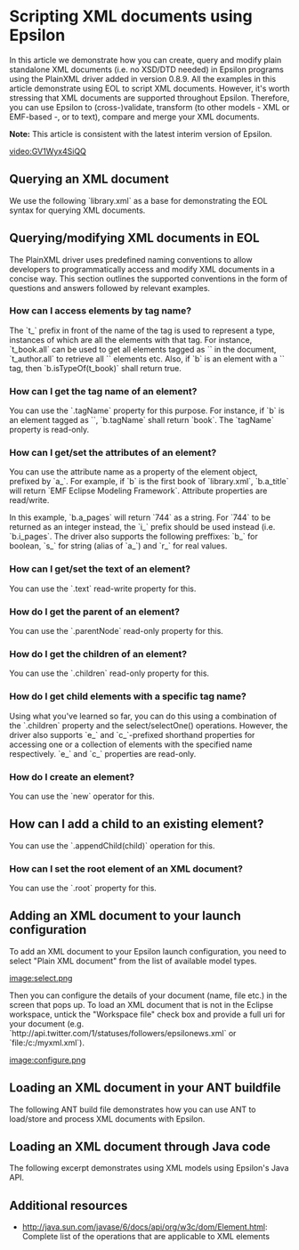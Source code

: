 =Scripting XML documents using Epsilon=
 
In this article we demonstrate how you can create, query and modify plain standalone XML documents (i.e. no XSD/DTD needed)  in Epsilon programs using the  PlainXML driver added in version 0.8.9. All the examples in this article demonstrate using EOL to script XML documents. However, it's worth stressing that XML documents are supported throughout Epsilon. Therefore, you can use Epsilon to (cross-)validate, transform (to other models - XML or EMF-based -, or to text), compare and merge your XML documents.

'''Note:''' This article is consistent with the latest interim version of Epsilon.

[[video:GV1Wyx4SiQQ]]

==Querying an XML document==
 
We use the following `library.xml` as a base for demonstrating the EOL syntax for querying XML documents.

{{{xml
<?xml version="1.0" encoding="UTF-8" standalone="no"?>
<library>
	<book title="EMF Eclipse Modeling Framework" pages="744">
		<author>Dave Steinberg</author>
		<author>Frank Budinsky</author>
		<author>Marcelo Paternostro</author>
		<author>Ed Merks</author>
		<published>2009</published>
	</book>
	<book title="Eclipse Modeling Project: A Domain-Specific Language (DSL) Toolkit" pages="736">
		<author>Richard Gronback</author>
		<published>2009</published>
	</book>
	<book title="Official Eclipse 3.0 FAQs" pages="432">
		<author>John Arthorne</author>
		<author>Chris Laffra</author>
		<published>2004</published>
	</book>
</library>
}}}

==Querying/modifying XML documents in EOL==
 
The PlainXML driver uses predefined naming conventions to allow developers to programmatically access and modify XML documents in a concise way. This section outlines the supported conventions in the form of questions and answers followed by relevant examples.

===How can I access elements by tag name?=== 
 
The `t_` prefix in front of the name of the tag is used to represent a type, instances of which are all the elements with that tag. For instance, `t_book.all` can be used to get all elements tagged as `<book>` in the document, `t_author.all` to retrieve all `<author>` elements etc. Also, if `b` is an element with a `<book>` tag, then `b.isTypeOf(t_book)` shall return true.

{{{eol
// Get all <book> elements
var books = t_book.all;

// Get a random book
var b = books.random();

// Check if b is a book
// Prints 'true'
b.isTypeOf(t_book).println();

// Check if b is a library
// Prints 'false'
b.isTypeOf(t_library).println();
}}}

===How can I get the tag name of an element?===
 
You can use the `.tagName` property for this purpose. For instance, if `b` is an element tagged as `<book>`, `b.tagName` shall return `book`. The `tagName` property is read-only.

{{{eol
// Get a random <book> element
var b = t_book.all.random();

// Print its tag
// Prints 'book'
b.tagName.println();
}}}

===How can I get/set the attributes of an element?===
 
You can use the attribute name as a property of the element object, prefixed by `a_`. For example, if `b` is the first book of `library.xml`, `b.a_title` will return `EMF Eclipse Modeling Framework`. Attribute properties are read/write.

In this example, `b.a_pages` will return `744` as a string. For `744` to be returned as an integer instead, the `i_` prefix should be used instead (i.e. `b.i_pages`. The driver also supports the following preffixes: `b_` for boolean, `s_` for string (alias of `a_`) and `r_` for real values. 

{{{eol
// Print all the titles of the books in the library
for (b in t_book.all) {
	b.a_title.println();
}

// Print the total number of pages of all books
var total = 0;
for (b in t_book.all) {
	total = total + b.i_pages;
}
total.print();

// ... the same using collect() and sum() 
// instead of a for loop
t_book.all.collect(b|b.i_pages).sum();
}}}

===How can I get/set the text of an element?===
 
You can use the `.text` read-write property for this.

{{{eol
for (author in t_author.all) {
	author.text.println();
}
}}}

===How do I get the parent of an element?===
 
You can use the `.parentNode` read-only property for this.

{{{eol
// Get a random book
var b = t_book.all.random();

// Print the tag of its parent node
// Prints 'library'
b.parentNode.tagName.println();
}}}

===How do I get the children of an element?===
 
You can use the `.children` read-only property for this.

{{{eol
// Get the <library> element
var lib = t_library.all.first();

// Iterate through its children
for (b in lib.children) {
	// Print the title of each child
	b.a_title.println();
}
}}}

===How do I get child elements with a specific tag name?===
 
Using what you've learned so far, you can do this using a combination of the `.children` property and the select/selectOne() operations. However, the driver also supports `e_` and `c_`-prefixed shorthand properties for accessing one or a collection of elements with the specified name respectively. `e_` and `c_` properties are read-only.

{{{eol
// Get a random book
var b = t_book.all.random();

// Get its <author> children using the 
// .children property
var authors = b.children.select(a|a.tagName = "author");

// Do the same using the shorthand
authors = b.c_author;

// Get its <published> child and print
// its text using the
// .children property
b.children.selectOne(p|p.tagName = "published").text.println();

// Do the same using the shorthand
// (e_ instead of c_ this time as 
// we only want one element, 
// not a collection of them)
b.e_published.text.println();
}}}

===How do I create an element?===
 
You can use the `new` operator for this. 

{{{eol
// Check how many <books> are in the library
// Prints '3'
t_book.all.size().println();

// Creates a new book element
var b = new t_book;

// Check again
// Prints '4'
t_book.all.size().println();
}}}

==How can I add a child to an existing element?==
 
You can use the `.appendChild(child)` operation for this.

{{{eol
// Create a new book
var b = new t_book;

// Get the library element
var lib = t_library.all.first();

// Add the book to the library
lib.appendChild(b);
}}}

===How can I set the root element of an XML document?===
 
You can use the `.root` property for this.

{{{eol
XMLDoc.root = new t_library;
}}}

==Adding an XML document to your launch configuration==
 
To add an XML document to your Epsilon launch configuration, you need to select "Plain XML document" from the list of available model types.

[[image:select.png]]

Then you can configure the details of your document (name, file etc.) in the screen that pops up. To load an XML document that is not in the Eclipse workspace, untick the "Workspace file" check box and provide a full uri for your document (e.g. `http://api.twitter.com/1/statuses/followers/epsilonews.xml` or `file:/c:/myxml.xml`). 

[[image:configure.png]]

==Loading an XML document in your ANT buildfile==
 
The following ANT build file demonstrates how you can use ANT to load/store and process XML documents with Epsilon.

{{{xml
<project default="main">
	<target name="main">
		
		<epsilon.xml.loadModel name="XMLDoc" file="library.xml"
			read="true" store="false"/>
		</epsilon.xml.loadModel>
		
		<epsilon.eol src="my.eol">
			<model ref="XMLDoc"/>
		</epsilon.eol>
		
	</target>
</project>
}}}
 
==Loading an XML document through Java code==
 
The following excerpt demonstrates using XML models using Epsilon's Java API.

{{{java
EolModule module = new EolModule();
module.parse(new File("..."));

PlainXmlModel model = new PlainXmlModel();
model.setName("M");
model.setFile(new File("..."));
model.load();

module.getContext().getModelRepository().addModel(model);
module.getContext().setModule(module);
module.execute();
}}}
 
==Additional resources==
 
* [[http://java.sun.com/javase/6/docs/api/org/w3c/dom/Element.html]]: Complete list of the operations that are applicable to XML elements